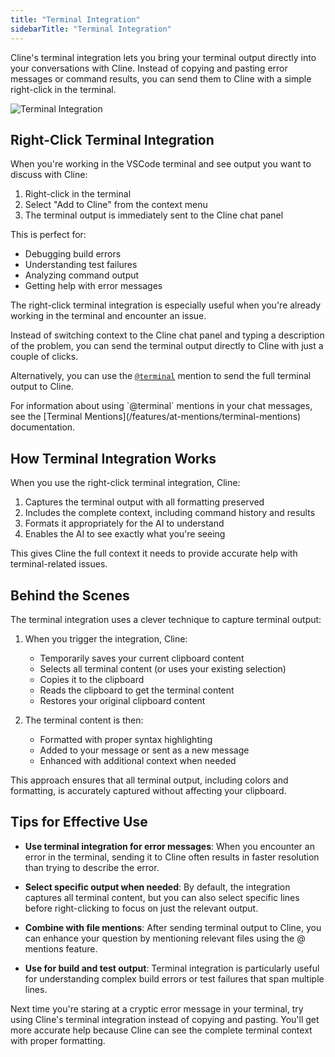 ```yaml
---
title: "Terminal Integration"
sidebarTitle: "Terminal Integration"
---
```


Cline's terminal integration lets you bring your terminal output directly into your conversations with Cline. Instead of copying and pasting error messages or command results, you can send them to Cline with a simple right-click in the terminal.

<Frame>
	<img
		src="https://storage.googleapis.com/cline_public_images/docs/assets/terminal-integration.png"
		alt="Terminal Integration"
	/>
</Frame>

## Right-Click Terminal Integration

When you're working in the VSCode terminal and see output you want to discuss with Cline:

1. Right-click in the terminal
2. Select "Add to Cline" from the context menu
3. The terminal output is immediately sent to the Cline chat panel

This is perfect for:

- Debugging build errors
- Understanding test failures
- Analyzing command output
- Getting help with error messages

The right-click terminal integration is especially useful when you're already working in the terminal and encounter an issue.

Instead of switching context to the Cline chat panel and typing a description of the problem, you can send the terminal output directly to Cline with just a couple of clicks.

Alternatively, you can use the [`@terminal`](/features/at-mentions/terminal-mentions) mention to send the full terminal output to Cline.

<Tip>
	For information about using `@terminal` mentions in your chat messages, see the [Terminal
	Mentions](/features/at-mentions/terminal-mentions) documentation.
</Tip>

## How Terminal Integration Works

When you use the right-click terminal integration, Cline:

1. Captures the terminal output with all formatting preserved
2. Includes the complete context, including command history and results
3. Formats it appropriately for the AI to understand
4. Enables the AI to see exactly what you're seeing

This gives Cline the full context it needs to provide accurate help with terminal-related issues.

## Behind the Scenes

The terminal integration uses a clever technique to capture terminal output:

1. When you trigger the integration, Cline:

    - Temporarily saves your current clipboard content
    - Selects all terminal content (or uses your existing selection)
    - Copies it to the clipboard
    - Reads the clipboard to get the terminal content
    - Restores your original clipboard content

2. The terminal content is then:
    - Formatted with proper syntax highlighting
    - Added to your message or sent as a new message
    - Enhanced with additional context when needed

This approach ensures that all terminal output, including colors and formatting, is accurately captured without affecting your clipboard.

## Tips for Effective Use

- **Use terminal integration for error messages**: When you encounter an error in the terminal, sending it to Cline often results in faster resolution than trying to describe the error.

- **Select specific output when needed**: By default, the integration captures all terminal content, but you can also select specific lines before right-clicking to focus on just the relevant output.

- **Combine with file mentions**: After sending terminal output to Cline, you can enhance your question by mentioning relevant files using the @ mentions feature.

- **Use for build and test output**: Terminal integration is particularly useful for understanding complex build errors or test failures that span multiple lines.

Next time you're staring at a cryptic error message in your terminal, try using Cline's terminal integration instead of copying and pasting. You'll get more accurate help because Cline can see the complete terminal context with proper formatting.
